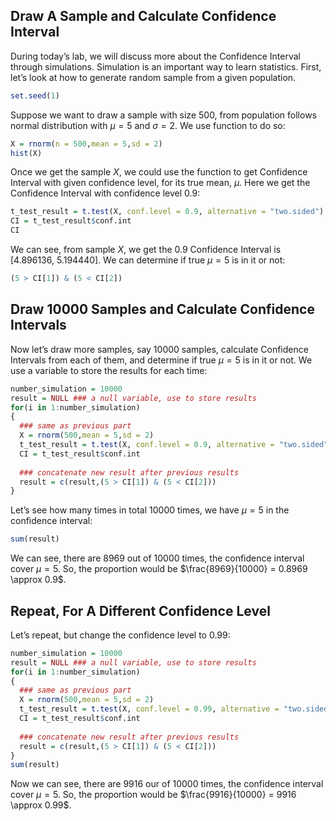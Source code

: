 ## Draw A Sample and Calculate Confidence Interval
During today's lab, we will discuss more about the Confidence Interval through simulations. Simulation is an important way to learn statistics. First, let's look at how to generate random sample from a given population.
```r
set.seed(1)
```
Suppose we want to draw a sample with size 500, from population follows normal distribution with $\mu = 5$ and $\sigma = 2$. We use function \textit{rnorm()} to do so:
```r
X = rnorm(n = 500,mean = 5,sd = 2)
hist(X)
```

Once we get the sample $X$, we could use the function \textit{t.test()} to get Confidence Interval with given confidence level, for its true mean, $\mu$. Here we get the Confidence Interval with confidence level 0.9:
```r
t_test_result = t.test(X, conf.level = 0.9, alternative = "two.sided")
CI = t_test_result$conf.int
CI
```
We can see, from sample $X$, we get the 0.9 Confidence Interval is [4.896136, 5.194440]. We can determine if true $\mu = 5$ is in it or not:
```r
(5 > CI[1]) & (5 < CI[2])
```

## Draw 10000 Samples and Calculate Confidence Intervals
Now let's draw more samples, say 10000 samples, calculate Confidence Intervals from each of them, and determine if true $\mu = 5$ is in it or not. We use a variable \textit{result} to store the results for each time:
```r
number_simulation = 10000
result = NULL ### a null variable, use to store results
for(i in 1:number_simulation)
{
  ### same as previous part
  X = rnorm(500,mean = 5,sd = 2)
  t_test_result = t.test(X, conf.level = 0.9, alternative = "two.sided")
  CI = t_test_result$conf.int
  
  ### concatenate new result after previous results
  result = c(result,(5 > CI[1]) & (5 < CI[2]))
}
```
Let's see how many times in total 10000 times, we have $\mu = 5$ in the confidence interval:
```r
sum(result)
```
We can see, there are 8969 out of 10000 times, the confidence interval cover $\mu = 5$. So, the proportion would be $\frac{8969}{10000} = 0.8969 \approx 0.9$.

## Repeat, For A Different Confidence Level
Let's repeat, but change the confidence level to 0.99:
```r
number_simulation = 10000
result = NULL ### a null variable, use to store results
for(i in 1:number_simulation)
{
  ### same as previous part
  X = rnorm(500,mean = 5,sd = 2)
  t_test_result = t.test(X, conf.level = 0.99, alternative = "two.sided")
  CI = t_test_result$conf.int
  
  ### concatenate new result after previous results
  result = c(result,(5 > CI[1]) & (5 < CI[2]))
}
sum(result)
```
Now we can see, there are 9916 our of 10000 times, the confidence interval cover $\mu = 5$. So, the proportion would be $\frac{9916}{10000} = 9916 \approx 0.99$.